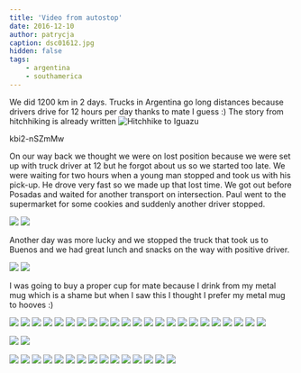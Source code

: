```yaml
---
title: 'Video from autostop'
date: 2016-12-10
author: patrycja
caption: dsc01612.jpg
hidden: false
tags: 
    - argentina
    - southamerica
---
```



We did 1200 km in 2 days. Trucks in Argentina go long distances because drivers drive for 12 hours per day thanks to mate I guess :) The story from hitchhiking is already written ![Hitchhike to Iguazu](./hitchhike-iguazu)

<youtube>kbi2-nSZmMw</youtube>

On our way back we thought we were on lost position because we were set up with truck driver at 12 but he forgot about us so we started too late. We were waiting for two hours when a young man stopped and took us with his pick-up. He drove very fast so we made up that lost time. We got out before Posadas and waited for another transport on intersection. Paul went to the supermarket for some cookies and suddenly another driver stopped. 

<grid>

![](./dsc01602.jpg)
![](./dsc01606.jpg)

</grid>

Another day was more lucky and we stopped the truck that took us to Buenos and we had great lunch and snacks on the way with positive driver. 

<grid>

![](./dsc01628.jpg)
![](./dsc01633.jpg)

</grid>

I was going to buy a proper cup for mate because I drink from my metal mug which is a shame but when I saw this I thought I prefer my metal mug to hooves :) 

<grid>

![](./dsc01634.jpg)
![](./dsc01602.jpg)
![](./dsc01603.jpg)
![](./dsc01604.jpg)
![](./dsc01605.jpg)
![](./dsc01606.jpg)
![](./dsc01607.jpg)
![](./dsc01614.jpg)
![](./dsc01613.jpg)
![](./dsc01612.jpg)
![](./dsc01610.jpg)
![](./dsc01609.jpg)
![](./dsc01608.jpg)
![](./dsc01615.jpg)
![](./dsc01621.jpg)
![](./dsc01616.jpg)
![](./dsc01622.jpg)
![](./dsc01623.jpg)
![](./dsc01624.jpg)
![](./dsc01625.jpg)
![](./dsc01626.jpg)
![](./dsc01620.jpg)
![](./dsc01619.jpg)

</grid>
<grid>

![](./dsc01618.jpg)
![](./dsc01617.jpg)

</grid>
<grid>

![](./dsc01627.jpg)
![](./dsc01628.jpg)
![](./dsc01630.jpg)
![](./dsc01631.jpg)
![](./dsc01632.jpg)
![](./dsc01633.jpg)
![](./dsc01639.jpg)
![](./dsc01638.jpg)
![](./dsc01637.jpg)
![](./dsc01636.jpg)
![](./dsc01635.jpg)
![](./dsc01634.jpg)
![](./dsc01640.jpg)
![](./dsc01641.jpg)
![](./dsc01648.jpg)

</grid>